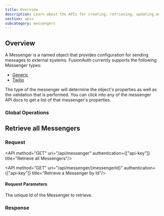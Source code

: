 ```yaml
---
title: Overview
description: Learn about the APIs for creating, retrieving, updating and deleting messengers.
section: apis
subcategory: messengers
---
```


## Overview

A Messenger is a named object that provides configuration for sending messages to external systems.  FusionAuth currently supports the following Messenger types:

* [Generic](/docs/apis/messengers/generic)
* [Twilio](/docs/apis/messengers/twilio)

The type of the messenger will determine the object's properties as well as the validation that is performed. You can click into any of the messenger API docs to get a list of that messenger's properties.

### Global Operations

## Retrieve all Messengers

### Request

<API method="GET" uri="/api/messenger" authentication={["api-key"]} title="Retrieve all Messengers"/>

<API method="GET" uri="/api/messenger/{messengerId}" authentication={["api-key"]} title="Retrieve a Messenger by Id"/>

#### Request Parameters

<APIBlock>
  <APIField name="messengerId" type="UUID" required>
    The unique Id of the Messenger to retrieve.
  </APIField>
</APIBlock>

### Response

<StandardGetResponseCodes never_missing never_search_error />

<MultipleResponseBody />

